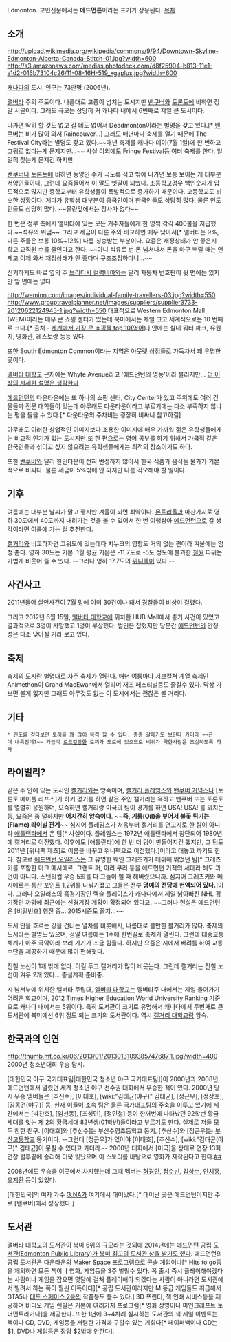 Edmonton. 교민신문에서는 '''에드먼튼'''이라는 표기가 상용된다.
[[목차]]
== 소개 ==
http://upload.wikimedia.org/wikipedia/commons/9/94/Downtown-Skyline-Edmonton-Alberta-Canada-Stitch-01.jpg?width=600
http://s3.amazonaws.com/medias.photodeck.com/d8f25904-b813-11e1-a1d2-016b73104c26/11-08-16H-519_xgaplus.jpg?width=600

[[캐나다]]의 도시. 인구는 73만명 (2006년).

[[앨버타]] 주의 주도이다. 나름대로 고풍이 넘치는 도시지만 [[밴쿠버]]와 [[토론토]]에 비하면 정말 시골이다. 그래도 규모는 상당히 커 캐나다 내에서 6번째로 제일 큰 도시이다.

나가면 딱히 할 것도 없고 갈 데도 없어서 Deadmonton이라는 별명을 갖고 있다.[* [[밴쿠버]]는 비가 많이 와서 Raincouver...] 그래도 매년마다 축제를 열기 때문에 The Festival City라는 별명도 갖고 있다.~~매년 축제를 캐나다 데이(7월 1일)에 한 번하고 그뒤로 없다는게 문제지만...~~  사실 이외에도 Fringe Festival등 여러 축제를 한다.  일일히 찾는게 문제긴 하지만

[[밴쿠버]]나 [[토론토]]에 비하면 동양인 수가 극도록 적고 밖에 나가면 보통 보이는 게 대부분 서양인들이다. 그런데 요즘들어서 이 말도 옛말이 되었다. 초등학교경우 백인숫자가 압도적으로 많지만 중학교부터 유학생들이 폭발적으로 증가하기 때문이다. 고등학교도 비슷한 상황이다. 게다가 유학생 대부분이 중국인이며 한국인들도 상당히 많다. 물론 인도인들도 상당히 많다. ~~물량앞에서는 장사가 없다~~

한 번은 정부 측에서 앨버타에 있는 모든 거주자들에게 한 명씩 각각 400불을 지급했다.~~석유의 위엄~~ 그리고 세금이 다른 주와 비교하면 매우 낮아서[* 앨버타는 9%, 다른 주들은 보통 10%~12%] 나름 칭송받는 부분이다. 요즘은 재정상태가 안 좋은지 학교 교직원 수를 줄인다고 한다. ~~아니 석유로 번 돈 넘쳐나서 돈을 마구 뿌릴 때는 언제고 이제 와서 재정상태가 안 좋다며 구조조정하다니...~~

신기하게도 바로 옆의 주 [[브리티시 컬럼비아]]와는 달리 자동차 번호판이 뒷 면에는 있지만 앞 면에는 없다.

http://weminn.com/images/individual-family-travellers-03.jpg?width=550
http://www.grouptravelplanner.net/images/suppliers/supplier3733-20120622124945-1.jpg?width=550
대표적으로 Western Edmonton Mall (WEM)이라는 매우 큰 쇼핑 센터가 있는데 북미에서는 제일 크고 세계적으로는 10 번째로 크다.[* 출처 - [http://www.designhome.ae/the-10-largest-malls-in-the-world/ 세계에서 가장 큰 쇼핑몰 top 10(영어)].] 안에는 실내 워터 파크, 유원지, 영화관, 레스토랑 등등 있다.

또한 South Edmonton Common이라는 지역은 아웃렛 상점들로 가득차서 꽤 유명한 곳이다.

[[앨버타 대학교]] 근처에는 Whyte Avenue라고 '에드먼턴의 명동'이라 불리지만... [[더 이상의 자세한 설명은 생략한다]]

[[에드먼턴]]의 다운타운에는 또 하나의 쇼핑 센터, City Center가 있고 주위에도 여러 건물들과 전문 대학들이 있는데 아무래도 다운타운이라고 부르기에는 다소 부족하지 않냐는 평을 들을 수 있다.[* 다운타운의 주차비는 굉장히 비싸니 참고하길]

아무래도 이러한 상업적인 이미지보다 조용한 이미지에 매우 가까워 젊은 유학생들에게는 비교적 인기가 없는 도시지만 또 한 편으로는 영어 공부를 하기 위해서 가급적 같은 한국인들과 섞이고 싶지 않으려는 유학생들에게는 최적의 장소이기도 하다.

또한 [[밴쿠버]]와 달리 한인타운이 전혀 번성하지 않아서 한국 식품과 음식들 물가가 기본적으로 비싸다. 물론 세금이 5%밖에 안 되지만 나름 각오해야 할 일이다.

== 기후 ==
여름에는 대부분 날씨가 맑고 좋지만 겨울이 되면 최악이다. [[몬트리올]]과 마찬가지로 영하 30도에서 40도까지 내려가는 것을 볼 수 있어서 한 번 여행삼아 [[에드먼턴]]으로 갈 생각이라면 여름에 가는 걸 추천한다. 

[[캘거리]]와 비교하자면 고위도에 있는데다 치누크의 영향도 거의 없는 편이라 겨울에는 엄청 춥다. 영하 30도는 기본. 1월 평균 기온은 -11.7도로 -5도 정도에 불과한 [[철원]] 따위는 가볍게 비웃어 줄 수 있다. --그러나 영하 17.7도의 [[위니펙]]이 있다.--

== 사건사고 ==
2011년들어 살인사건이 7월 말에 이미 30건이나 돼서 경찰들이 비상이 걸렸다.

그리고 2012년 6월 15일, [[앨버타 대학교]]에 위치한 HUB Mall에서 총기 사건이 있었고 결과적으로 3명이 사망했고 1명이 부상했다. 범인은 잡혔지만 당분간 [[에드먼턴]]의 안정성은 다소 낮아질 거라 보고 있다.

== 축제 ==
축제의 도시란 별명대로 자주 축제가 열린다.  매년 여름마다 서브컬쳐 계열 축제인 Animethon이 Grand MacEwan에서 열리며 재즈 페스티벌등도 즐길수 있다. 막상 가보면 볼게 없지만 그래도 아무것도 없는 이 도시에서는 괜찮은 볼 거리다.

== 기타 ==
 * 인도를 걷다보면 토끼를 꽤 많이 목격 할 수 있다. 종종 갈매기도 보인다 카더라 ~~근대 내륙인데?~~ 가끔식 [[로드킬]]당한 토끼가 도로에 있으므로 비위가 약한사람은 조심하도록 하자
== 라이벌리? ==
같은 주 안에 있는 도시인 [[캘거리]]와는 앙숙이며, [[캘거리 플레임스]]와 [[밴쿠버 커넉스]]나 [토론토 메이플 리프스]가 하키 경기를 하면 같은 주인 캘거리는 욕하고 밴쿠버 또는 토론토를 열렬히 응원하며, 오죽하면 캘거리랑 미국의 팀이 경기를 하면 USA! USA! 를 외치는 등, 요즘은 좀 덜하지만 '''어지간히 앙숙이다'''. '''~~즉, 기름(Oil)을 부어서 불꽃 튀기는(Flame) 라이벌 관계~~''' 심지어 플레임스가 처음부터 캘거리를 연고지로 한 팀이 아니라 [[애틀랜타]]에서 온 팀[* 사실이다. 플레임스는 1972년 애틀랜타에서 창단되어 1980년에 캘거리로 이전했다. 이후에도 [애틀란타]에 한 번 더 팀이 만들어지긴 했지만, 그 팀도 2011년 [위니펙 제츠]로 이름을 바꾸고 위니펙으로 이전했다.]이라고 대놓고 까기도 한다. 참고로 [[에드먼턴 오일러스]]는 그 유명한 웨인 그레츠키가 데뷔해 뛰었던 팀[* 그레츠키를 포함한 마크 메시에르, 그랜트 퍼, 야리 쿠리 등을 에드먼턴 기적의 세대라 해도 과언이 아니다. 스탠리컵 우승 5회를 다 그들이 뛸 때 해버렸으니까. 심지어 그레츠키와 메시에르는 통산 포인트 1,2위를 나눠가졌고 그들은 전부 '''명예의 전당에 헌액되어 있다.''']이다. 그러나 오일러스의 홈경기장인 렉슬 플레이스가 캐나다에서 제일 낡아빠진 NHL 경기장인 까닭에 최근에는 신경기장 계획이 확정되어 있다고. ~~그러나 현실은 에드먼턴은 [비밀번호] 행진 중... 2015시즌도 꼴지...~~

도시 안을 흐르는 강을 건너는 열차를 비롯해서, 나름대로 볼만한 볼거리가 많다. 축제의 도시라는 별명도 있으며, 정말 여름에는 1주에 한번꼴로 축제가 열린다. 그런데 대중교통 체계가 아주 극악이라 보러 가기가 조금 힘들다. 하지만 요즘은 시에서 배려를 하여 교통수단을 제공하기 때문에 많이 편해졋다.

전철 노선이 1개 밖에 없다. 이걸 두고 캘거리가 많이 비웃는다. 그런데 캘거리는 전철 노선이 겨우 2개 있다... 증설계획 준비중.

시 남서부에 위치한 앨버타 주립대, [[앨버타 대학교]]는 앨버타주 내에서는 제일 들어가기 어려운 학교이며, 2012 Times Higher Education World University Ranking 기준으로 캐나다 내에서는 5위이다.  특히 도서관이 크기로 유명해서 캐나다에서 두번째로 큰 도서관에 북미에선 6위 정도 되는 크기의 도서관이다. 역시 [[캘거리 대학교]]랑 앙숙.

== 한국과의 인연 ==
http://thumb.mt.co.kr/06/2013/01/2013013109385747687_1.jpg?width=400
2000년 청소년대회 우승 당시.

[대한민국 야구 국가대표팀|대한민국 청소년 야구 국가대표팀]]이 2000년과 2008년, 에드먼턴에서 열렸던 세계 청소년 야구 선수권 대회에서 우승한 적이 있다. 2000년 당시 우승 멤버들은 [추신수], [이대호], [wiki:"김태균(야구)" 김태균], [정근우], [정상호], [김동건(야구)] 등. 현재 이들이 소속 팀은 물론 국가대표팀의 주축을 이루고 있기에 세간에서는 [박찬호], [임선동], [조성민], [정민철] 등이 한꺼번에 나타났던 92학번 황금 세대를 잇는 제 2의 황금세대 82년생(01학번)들이라고 부르기도 한다. 실제로 저들 모두 친한 친구. [이대호]와 [추신수]는 부산수영초등학교 동기, [추신수]와 [정근우]는 [[부산고등학교 야구부|부산고등학교]] 동기이다. --그런데 [정근우]가 있어야 [이대호], [추신수], [wiki:"김태균(야구)" 김태균]이 뭉칠 수 있다고 카더라.-- 2000년 대회에서 [미국]을 상대로 연장 13회 연장 혈투끝에 승리해 더욱 빛났으며 이 스토리를 바탕으로 영화가 제작된다고 한다.[http://4ong.mt.co.kr/board/bbs/board.php?bo_table=news_mt_brd&wr_id=23695 ##]

2008년에도 우승을 이곳에서 차지했는데 그때 멤버는 [[허경민]], [[정수빈]], [[김상수]], [[안치홍]], [[오지환]] 등이 있었다.

[대한민국]의 여자 가수 [[G.NA]]가 여기에서 태어났다.[* 태어난 곳은 에드먼턴이지만 주로 [밴쿠버]에서 성장했다.]

== 도서관 ==
앨버타 대학교의 도서관이 북미 6위의 규모라는 것외에 2014년에는 [http://www.cbc.ca/news/canada/edmonton/edmonton-public-library-named-best-in-north-america-1.2672702 에드먼턴 공립 도서관(Edmonton Public Library)가 북미 최고의 도서관 상을 받기도 했다].  에드먼턴의 공립 도서관은 다운타운의 Maker Space 프로그램으로 콘솔 게임이나[* Hits to go등을 제외하면 모든 책이나 영화, 게임등을 3주 빌릴수 있다.  꼭 출시 즉시 플레이해야겠다는 사람이나 게임을 잡으면 몇달에 걸쳐 플레이해야 되겠다는 사람이 아니라면 도서관에서 빌려서 하는 쪽이 훨씬 이득이다][* 공립 도서관이라지만 M 등급 게임들도 취급해서 GTA5나 [[데드 스페이스 2]]등의 작품등도 볼수 있다.] 3D 프린터, 책 인쇄 서비스등을 제공하며 비디오 게임 렌탈은 기본에 여러가지 프로그램[* 영화 상영이나 마인크래프트 토너먼트라거나]을 제공한다.  또한 1년에 3~4차례 실시하는 도서관의 책 세일 이벤트는 책이나 CD, DVD, 게임등을 저렴한 가격에 구할수 있는 기회다[* 페이퍼백이나 CD는 $1, DVD나 게임등은 장당 $2밖에 안한다].
